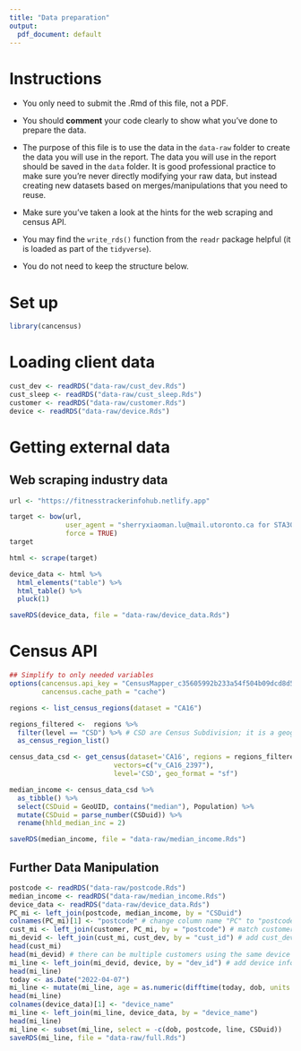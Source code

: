 ```yaml
---
title: "Data preparation"
output:
  pdf_document: default
---
```


# Instructions

- You only need to submit the .Rmd of this file, not a PDF.

- You should __comment__ your code clearly to show what you've done to prepare the data.

- The purpose of this file is to use the data in the `data-raw` folder to create the data you will use in the report. The data you will use in the report should be saved in the `data` folder. It is good professional practice to make sure you're never directly modifying your raw data, but instead creating new datasets based on merges/manipulations that you need to reuse.

- Make sure you've taken a look at the hints for the web scraping and census API. 

- You may find the `write_rds()` function from the `readr` package helpful (it is loaded as part of the `tidyverse`).

- You do not need to keep the structure below.

# Set up

```r
library(cancensus)
```

# Loading client data

```r
cust_dev <- readRDS("data-raw/cust_dev.Rds")
cust_sleep <- readRDS("data-raw/cust_sleep.Rds")
customer <- readRDS("data-raw/customer.Rds")
device <- readRDS("data-raw/device.Rds")
```

# Getting external data

## Web scraping industry data

```r
url <- "https://fitnesstrackerinfohub.netlify.app"

target <- bow(url,
              user_agent = "sherryxiaoman.lu@mail.utoronto.ca for STA303/1002 final project",
              force = TRUE)
target

html <- scrape(target)

device_data <- html %>% 
  html_elements("table") %>% 
  html_table() %>% 
  pluck(1)

saveRDS(device_data, file = "data-raw/device_data.Rds")
```

# Census API

```r
## Simplify to only needed variables
options(cancensus.api_key = "CensusMapper_c35605992b233a54f504b09dcd8d5687",
        cancensus.cache_path = "cache")

regions <- list_census_regions(dataset = "CA16")

regions_filtered <-  regions %>% 
  filter(level == "CSD") %>% # CSD are Census Subdivision; it is a geographic level
  as_census_region_list()

census_data_csd <- get_census(dataset='CA16', regions = regions_filtered,
                          vectors=c("v_CA16_2397"),
                          level='CSD', geo_format = "sf")

median_income <- census_data_csd %>% 
  as_tibble() %>% 
  select(CSDuid = GeoUID, contains("median"), Population) %>% 
  mutate(CSDuid = parse_number(CSDuid)) %>% 
  rename(hhld_median_inc = 2)

saveRDS(median_income, file = "data-raw/median_income.Rds")
```

## Further Data Manipulation
```r
postcode <- readRDS("data-raw/postcode.Rds")
median_income <- readRDS("data-raw/median_income.Rds")
device_data <- readRDS("data-raw/device_data.Rds")
PC_mi <- left_join(postcode, median_income, by = "CSDuid")
colnames(PC_mi)[1] <- "postcode" # change column name "PC" to "postcode" to allow the left_join between customer and PC_mi
cust_mi <- left_join(customer, PC_mi, by = "postcode") # match customers to their geographical median income
mi_devid <- left_join(cust_mi, cust_dev, by = "cust_id") # add cust_dev to the data frame
head(cust_mi)
head(mi_devid) # there can be multiple customers using the same device
mi_line <- left_join(mi_devid, device, by = "dev_id") # add device information to the data frame
head(mi_line)
today <- as.Date("2022-04-07")
mi_line <- mutate(mi_line, age = as.numeric(difftime(today, dob, units = "weeks"))/52.25)
head(mi_line)
colnames(device_data)[1] <- "device_name" 
mi_line <- left_join(mi_line, device_data, by = "device_name")
head(mi_line)
mi_line <- subset(mi_line, select = -c(dob, postcode, line, CSDuid))
saveRDS(mi_line, file = "data-raw/full.Rds")
```

